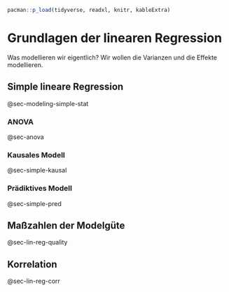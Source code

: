 ```r
pacman::p_load(tidyverse, readxl, knitr, kableExtra)
```

# Grundlagen der linearen Regression {#sec-modeling-simple-stat}

Was modellieren wir eigentlich? Wir wollen die Varianzen und die Effekte modellieren.

## Simple lineare Regression

@sec-modeling-simple-stat

### ANOVA

@sec-anova

### Kausales Modell

@sec-simple-kausal

### Prädiktives Modell

@sec-simple-pred

## Maßzahlen der Modelgüte

@sec-lin-reg-quality

## Korrelation

@sec-lin-reg-corr
